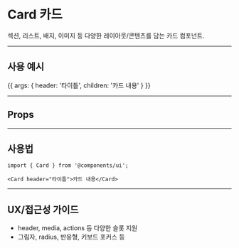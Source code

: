 
<Meta title="UI/Card" component={Card} />

# Card 카드

섹션, 리스트, 배지, 이미지 등 다양한 레이아웃/콘텐츠를 담는 카드 컴포넌트.

---

## 사용 예시

<Story name="기본 카드">{{
  args: { header: '타이틀', children: '카드 내용' }
}}</Story>

---

## Props

<ArgsTable story={PRIMARY_STORY} />

---

## 사용법

```tsx
import { Card } from '@components/ui';

<Card header="타이틀">카드 내용</Card>
```

---

## UX/접근성 가이드

- header, media, actions 등 다양한 슬롯 지원
- 그림자, radius, 반응형, 키보드 포커스 등 